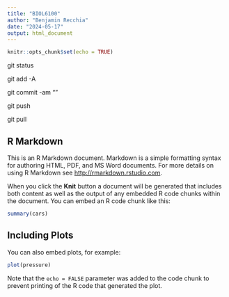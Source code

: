 ```yaml
---
title: "BIOL6100"
author: "Benjamin Recchia"
date: "2024-05-17"
output: html_document
---
```


```r
knitr::opts_chunk$set(echo = TRUE)
```
git status

git add -A

git commit -am "<message>"

git push

git pull

## R Markdown

This is an R Markdown document. Markdown is a simple formatting syntax for authoring HTML, PDF, and MS Word documents. For more details on using R Markdown see <http://rmarkdown.rstudio.com>.

When you click the **Knit** button a document will be generated that includes both content as well as the output of any embedded R code chunks within the document. You can embed an R code chunk like this:

```r
summary(cars)
```

## Including Plots

You can also embed plots, for example:

```r
plot(pressure)
```

Note that the `echo = FALSE` parameter was added to the code chunk to prevent printing of the R code that generated the plot.
